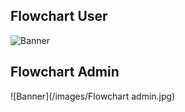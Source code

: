 ## Flowchart User

![Banner](/images/Flowchart.jpg)



## Flowchart Admin

![Banner](/images/Flowchart admin.jpg)